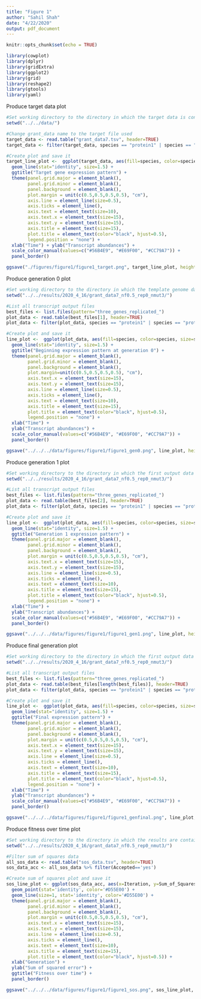 ```yaml
---
title: "Figure 1"
author: "Sahil Shah"
date: "4/22/2020"
output: pdf_document
---
```


```r
knitr::opts_chunk$set(echo = TRUE)

library(cowplot)
library(dplyr)
library(gridExtra)
library(ggplot2)
library(grid)
library(reshape2)
library(gtools)
library(yaml)
```

Produce target data plot

```r

#Set working directory to the directory in which the target data is contained in 
setwd("../../data/")

#Change grant_data name to the target file used
target_data <- read.table("grant_data7.tsv", header=TRUE)
target_data <- filter(target_data, species == "protein1" | species == "protein2" | species == "protein3")

#Create plot and save it
target_line_plot <-  ggplot(target_data, aes(fill=species, color=species, size=species, x=time, y=transcript)) +
  geom_line(stat="identity", size=1.5) + 
  ggtitle("Target gene expression pattern") + 
  theme(panel.grid.major = element_blank(), 
        panel.grid.minor = element_blank(), 
        panel.background = element_blank(), 
        plot.margin = unit(c(0.5,0.5,0.5,0.5), "cm"), 
        axis.line = element_line(size=0.5), 
        axis.ticks = element_line(), 
        axis.text = element_text(size=10), 
        axis.text.x = element_text(size=15), 
        axis.text.y = element_text(size=15), 
        axis.title = element_text(size=15), 
        plot.title = element_text(color="black", hjust=0.5), 
        legend.position = "none") + 
  xlab("Time") + ylab("Transcript abundances") + 
  scale_color_manual(values=c("#56B4E9", "#E69F00", "#CC79A7")) + 
  panel_border()

ggsave("./figures/figure1/figure1_target.png", target_line_plot, height=5, width=5)
```

Produce generation 0 plot

```r

#Set working directory to the directory in which the template genome data is contained in 
setwd("../../results/2020_4_16/grant_data7_nf0.5_rep0_nmut3/")

#List all transcript output files
best_files <- list.files(pattern="three_genes_replicated_")
plot_data <- read.table(best_files[1], header=TRUE)
plot_data <- filter(plot_data, species == "protein1" | species == "protein2" | species == "protein3")

#Create plot and save it
line_plot <-  ggplot(plot_data, aes(fill=species, color=species, size=species, x=time, y=transcript)) +
  geom_line(stat="identity", size=1.5) + 
  ggtitle("Beginning expression pattern at generation 0") + 
  theme(panel.grid.major = element_blank(), 
        panel.grid.minor = element_blank(), 
        panel.background = element_blank(), 
        plot.margin=unit(c(0.5,0.5,0.5,0.5), "cm"), 
        axis.text.x = element_text(size=15), 
        axis.text.y = element_text(size=15), 
        axis.line = element_line(size=0.5), 
        axis.ticks = element_line(), 
        axis.text = element_text(size=10), 
        axis.title = element_text(size=15), 
        plot.title = element_text(color="black", hjust=0.5), 
        legend.position = "none") + 
  xlab("Time") + 
  ylab("Transcript abundances") + 
  scale_color_manual(values=c("#56B4E9", "#E69F00", "#CC79A7")) + 
  panel_border()

ggsave("../../../data/figures/figure1/figure1_gen0.png", line_plot, height=5, width=5)
```

Produce generation 1 plot
```r

#Set working directory to the directory in which the first output data is contained in 
setwd("../../results/2020_4_16/grant_data7_nf0.5_rep0_nmut3/")

#List all transcript output files
best_files <- list.files(pattern="three_genes_replicated_")
plot_data <- read.table(best_files[2], header=TRUE)
plot_data <- filter(plot_data, species == "protein1" | species == "protein2" | species == "protein3")

#Create plot and save it
line_plot <-  ggplot(plot_data, aes(fill=species, color=species, size=species, x=time, y=transcript)) +
  geom_line(stat="identity", size=1.5) + 
  ggtitle("Generation 1 expression pattern") + 
  theme(panel.grid.major = element_blank(), 
        panel.grid.minor = element_blank(), 
        panel.background = element_blank(), 
        plot.margin = unit(c(0.5,0.5,0.5,0.5), "cm"), 
        axis.text.x = element_text(size=15), 
        axis.text.y = element_text(size=15), 
        axis.line = element_line(size=0.5), 
        axis.ticks = element_line(), 
        axis.text = element_text(size=10), 
        axis.title = element_text(size=15), 
        plot.title = element_text(color="black", hjust=0.5), 
        legend.position = "none") + 
  xlab("Time") + 
  ylab("Transcript abundances") + 
  scale_color_manual(values=c("#56B4E9", "#E69F00", "#CC79A7")) + 
  panel_border()

ggsave("../../../data/figures/figure1/figure1_gen1.png", line_plot, height=5, width=5)
```
Produce final generation plot
```r

#Set working directory to the directory in which the first output data is contained in 
setwd("../../results/2020_4_16/grant_data7_nf0.5_rep0_nmut3/")

#List all transcript output files
best_files <- list.files(pattern="three_genes_replicated_")
plot_data <- read.table(best_files[length(best_files)], header=TRUE)
plot_data <- filter(plot_data, species == "protein1" | species == "protein2" | species == "protein3")

#Create plot and save it
line_plot <-  ggplot(plot_data, aes(fill=species, color=species, size=species, x=time, y=transcript)) +
  geom_line(stat="identity", size=1.5) + 
  ggtitle("Final expression pattern") + 
  theme(panel.grid.major = element_blank(), 
        panel.grid.minor = element_blank(), 
        panel.background = element_blank(), 
        plot.margin = unit(c(0.5,0.5,0.5,0.5), "cm"), 
        axis.text.x = element_text(size=15), 
        axis.text.y = element_text(size=15), 
        axis.line = element_line(size=0.5), 
        axis.ticks = element_line(), 
        axis.text = element_text(size=10), 
        axis.title = element_text(size=15), 
        plot.title = element_text(color="black", hjust=0.5), 
        legend.position = "none") + 
  xlab("Time") + 
  ylab("Transcript abundances") + 
  scale_color_manual(values=c("#56B4E9", "#E69F00", "#CC79A7")) + 
  panel_border()

ggsave("../../../data/figures/figure1/figure1_genfinal.png", line_plot, height=5, width=5)
```
Produce fitness over time plot
```r

#Set working directory to the directory in which the results are contained in
setwd("../../results/2020_4_16/grant_data7_nf0.5_rep0_nmut3/")

#Filter sum of squares data
all_sos_data <- read.table("sos_data.tsv", header=TRUE)
sos_data_acc <- all_sos_data %>% filter(Accepted=='yes')

#Create sum of squares plot and save it
sos_line_plot <- ggplot(sos_data_acc, aes(x=Iteration, y=Sum_of_Squares)) + 
  geom_point(stat='identity', color='#D55E00') + 
  geom_line(size=1, stat='identity', color='#D55E00') + 
  theme(panel.grid.major = element_blank(), 
        panel.grid.minor = element_blank(), 
        panel.background = element_blank(), 
        plot.margin = unit(c(0.5,0.5,0.5,0.5), "cm"), 
        axis.text.x = element_text(size=15), 
        axis.text.y = element_text(size=15), 
        axis.line = element_line(size=0.5), 
        axis.ticks = element_line(), 
        axis.text = element_text(size=10), 
        axis.title = element_text(size=15), 
        plot.title = element_text(color="black", hjust=0.5)) + 
  xlab("Generation") + 
  ylab("Sum of squared error") + 
  ggtitle("Fitness over time") + 
  panel_border()

ggsave("../../../data/figures/figure1/figure1_sos.png", sos_line_plot, height=5, width=5)
```
